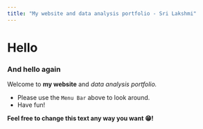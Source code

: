```yaml
---
title: "My website and data analysis portfolio - Sri Lakshmi"
---
```


# Hello

### And hello again

Welcome to **my website** and _data analysis portfolio._ 



* Please use the `Menu Bar` above to look around.
* Have fun!

**Feel free to change this text any way you want 😁!**